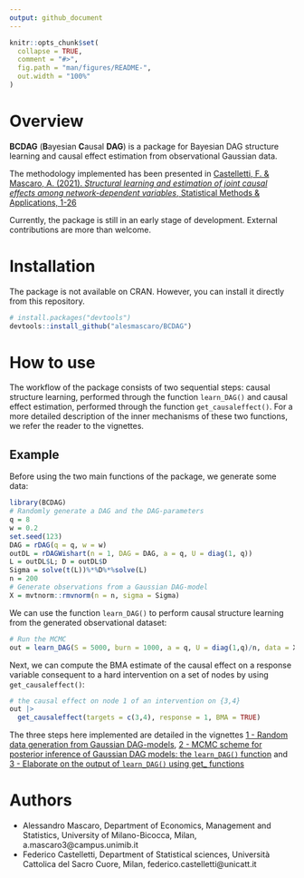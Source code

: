 ```yaml
---
output: github_document
---
```


<!-- README.md is generated from README.Rmd. Please edit that file -->

```r
knitr::opts_chunk$set(
  collapse = TRUE,
  comment = "#>",
  fig.path = "man/figures/README-",
  out.width = "100%"
)
```

# Overview

**BCDAG** (**B**ayesian **C**ausal **DAG**) is a package for Bayesian DAG structure learning and causal effect estimation from observational Gaussian data.

The methodology implemented has been presented in [Castelletti, F. \& Mascaro, A. (2021). *Structural learning and estimation of joint causal effects among network-dependent variables*, Statistical Methods \& Applications, 1-26](https://link.springer.com/article/10.1007/s10260-021-00579-1)

Currently, the package is still in an early stage of development. External contributions are more than welcome. 

# Installation

The package is not available on CRAN. However, you can install it directly from this repository.

```r
# install.packages("devtools")
devtools::install_github("alesmascaro/BCDAG")
```

# How to use

The workflow of the package consists of two sequential steps: causal structure learning, performed through the function `learn_DAG()` and causal effect estimation, performed through the function `get_causaleffect()`. For a more detailed description of the inner mechanisms of these two functions, we refer the reader to the vignettes.

## Example

Before using the two main functions of the package, we generate some data:

```r
library(BCDAG)
# Randomly generate a DAG and the DAG-parameters
q = 8
w = 0.2
set.seed(123)
DAG = rDAG(q = q, w = w)
outDL = rDAGWishart(n = 1, DAG = DAG, a = q, U = diag(1, q))
L = outDL$L; D = outDL$D
Sigma = solve(t(L))%*%D%*%solve(L)
n = 200
# Generate observations from a Gaussian DAG-model
X = mvtnorm::rmvnorm(n = n, sigma = Sigma)
```

We can use the function `learn_DAG()` to perform causal structure learning from the generated observational dataset:

```r
# Run the MCMC
out = learn_DAG(S = 5000, burn = 1000, a = q, U = diag(1,q)/n, data = X, w = w)
```
Next, we can compute the BMA estimate of the causal effect on a response variable consequent to a hard intervention on a set of nodes by using `get_causaleffect()`:

```r
# the causal effect on node 1 of an intervention on {3,4}
out |>
  get_causaleffect(targets = c(3,4), response = 1, BMA = TRUE)
```

The three steps here implemented are detailed in the vignettes [1 - Random data generation from Gaussian DAG-models](https://alesmascaro.github.io/BCDAG/vignettes/bcdag_generatedata.html), [2 - MCMC scheme for posterior inference of Gaussian DAG models: the `learn_DAG()` function](https://alesmascaro.github.io/BCDAG/vignettes/bcdag_learnDAG.html) and [3 - Elaborate on the output of `learn_DAG()` using get_ functions](https://alesmascaro.github.io/BCDAG/vignettes/bcdag_getfamily.html)

# Authors

- Alessandro Mascaro, Department of Economics, Management and Statistics, University of Milano-Bicocca, Milan, a.mascaro3@campus.unimib.it
- Federico Castelletti, Department of Statistical sciences, Università Cattolica del Sacro Cuore, Milan, federico.castelletti@unicatt.it

